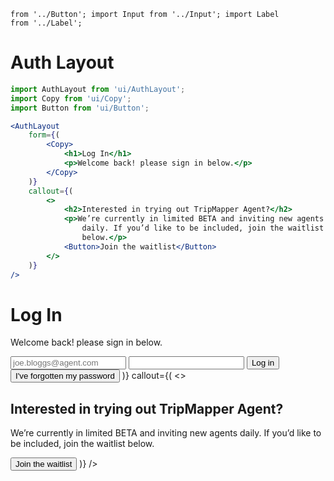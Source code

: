 	from '../Button'; import Input from '../Input'; import Label
	from '../Label';

<Meta
	title="Layout/Auth Layout"
	component={AuthLayout}
/>

# Auth Layout

```jsx
import AuthLayout from 'ui/AuthLayout';
import Copy from 'ui/Copy';
import Button from 'ui/Button';

<AuthLayout
	form={(
		<Copy>
			<h1>Log In</h1>
			<p>Welcome back! please sign in below.</p>
		</Copy>
	)}
	callout={(
		<>
			<h2>Interested in trying out TripMapper Agent?</h2>
			<p>We’re currently in limited BETA and inviting new agents
				daily. If you’d like to be included, join the waitlist
				below.</p>
			<Button>Join the waitlist</Button>
		</>
	)}
/>
```

<Canvas>
	<Story name="AuthLayout">
		<AuthLayout
			form={(
				<>
					<Copy El="header">
						<h1>Log In</h1>
						<p>Welcome back! please sign in below.</p>
					</Copy>
					<Label label="Email Address">
						<Input type="email" placeholder="joe.bloggs@agent.com" required />
					</Label>
					<Label label="Password">
						<Input type="password" required />
					</Label>
					<Button secondary wide size="large">Log in</Button>
					<br/>
					<Button text wide size="small">I've forgotten my password</Button>
				</>
			)}
			callout={(
				<>
					<h2>Interested in trying out TripMapper Agent?</h2>
					<p>We’re currently in limited BETA and inviting new agents
						daily. If you’d like to be included, join the waitlist
						below.</p>
					<Button>Join the waitlist</Button>
				</>
			)}
		/>
	</Story>
</Canvas>

<ArgsTable of={AuthLayout} />
